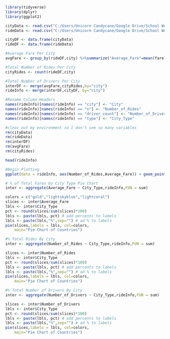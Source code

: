 ```{r}
library(tidyverse)
library(dplyr)
library(ggplot2)

cityData <- read.csv("C:/Users/Unicorn Candycane/Google Drive/School Work/UCI Bootcamp/Class + Homework Assignments/Josh Neal Homework/Homework 5/Pyber/raw_data/city_data.csv")
rideData <- read.csv("C:/Users/Unicorn Candycane/Google Drive/School Work/UCI Bootcamp/Class + Homework Assignments/Josh Neal Homework/Homework 5/Pyber/raw_data/ride_data.csv")

cityDF <- data.frame(cityData)
rideDF <- data.frame(rideData)
```

```{r}
#Average Fare Per City
avgFare <- group_by(rideDF,city) %>%summarize("Average_Fare"=mean(fare))

#Total Number of Rides Per City
cityRides <- count(rideDF,city)

#Total Number of Drivers Per City
interDF <- merge(avgFare,cityRides,by="city")
rideInfo <- merge(interDF,cityDF, by="city")

#Rename Column Headers
names(rideInfo)[names(rideInfo) == "city"] <- "City"
names(rideInfo)[names(rideInfo) == "n"] <- "Number_of_Rides"
names(rideInfo)[names(rideInfo) == "driver_count"] <- "Number_of_Drivers"
names(rideInfo)[names(rideInfo) == "type"] <- "City_Type"

#clear out my environment so I don't see so many variables
rm(cityData)
rm(rideData)
rm(interDF)
rm(avgFare)
rm(cityRides)

head(rideInfo)
```

```{r}
#Begin Plotting
ggplot(data = rideInfo, aes(Number_of_Rides,Average_Fare)) + geom_point(aes(color= City_Type,size = Number_of_Drivers,alpha = .3)) + labs(x = "Total Number of Riders",y = "Average Fare", title = "Pyber Ride Sharing Data") + theme(plot.title = element_text(hjust = 0.5)) + xlim(0,35) + ylim(0,50) + theme_light()
```

```{r}
# % of Total Fares by City Type Pie Chart
inter <- aggregate(Average_Fare ~ City_Type,rideInfo,FUN = sum)

colors = c("gold","lightskyblue","lightcoral")
slices <- inter$Average_Fare
lbls <- inter$City_Type
pct <- round(slices/sum(slices)*100)
lbls <- paste(lbls, pct) # add percents to labels 
lbls <- paste(lbls,"%",sep="") # ad % to labels 
pie(slices,labels = lbls, col=colors,
  	main="Pie Chart of Countries")
```

```{r}
#% Total Rides By City
inter <- aggregate(Number_of_Rides ~ City_Type,rideInfo,FUN = sum)

slices <- inter$Number_of_Rides
lbls <- inter$City_Type
pct <- round(slices/sum(slices)*100)
lbls <- paste(lbls, pct) # add percents to labels 
lbls <- paste(lbls,"%",sep="") # ad % to labels 
pie(slices,labels = lbls, col=colors,
  	main="Pie Chart of Countries")
```




```{r}
#% Total Number of Drivers By City
inter <- aggregate(Number_of_Drivers ~ City_Type,rideInfo,FUN = sum)

slices <- inter$Number_of_Drivers
lbls <- inter$City_Type
pct <- round(slices/sum(slices)*100)
lbls <- paste(lbls, pct) # add percents to labels 
lbls <- paste(lbls,"%",sep="") # ad % to labels 
pie(slices,labels = lbls, col=colors,
  	main="Pie Chart of Countries")
```